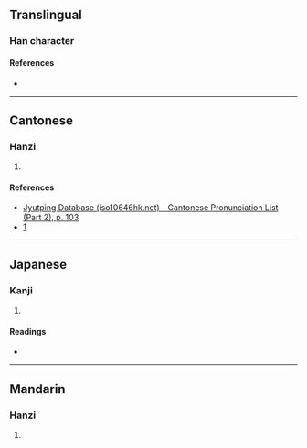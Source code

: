 {{character info/new}}
==Translingual==

===Han character===
{{Han char|rn=53|rad=广|as=04|sn=7|four=00221|canj=IHML|ids=⿸广斤}}

====References====
* {{Han ref|kx=0343.290|dkj=09247|hdz=20875.060|uh=5E8D|ud=24205|bh=CAD1|bd=51921}}

----

==Cantonese==

===Hanzi===
{{yue-hanzi|jyut=[[baai3]], [[jan3]]}}

# {{rfdef|yue|sort=广04}}

====References====
* [http://www.iso10646hk.net/jp/document/download.jsp Jyutping Database (iso10646hk.net) - Cantonese Pronunciation List (Part 2), p. 103]
* [http://ckc.eduhk.hk/ckc2/dictionary.php?jiinput=%E5%BA%8D&lang=en&form1=1]

----

==Japanese==

===Kanji===
{{ja-kanji|grade=|rs=广04}}

# {{rfdef|ja|sort=广04}}

====Readings====
* {{ja-readings|on=はい,へ|kun=}}

----

==Mandarin==

===Hanzi===
{{cmn-hanzi|pin=[[bài]] ([[bai4]])|wg=pai<sup>4</sup>}}

# {{rfdef|cmn|sort=广04}}